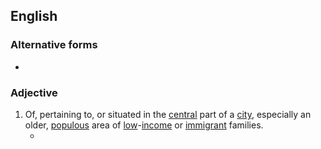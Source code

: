 {{also|innercity|inner city}}

==English==

===Alternative forms===
* {{l|en|innercity}}

===Adjective===
{{en-adj|head=[[inner]]-[[city]]}}

# Of, pertaining to, or situated in the [[central]] part of a [[city]], especially an older, [[populous]] area of [[low]]-[[income]] or [[immigrant]] families.
#* {{quote-journal|en|date=2020 July 29|author=Paul Stephen|title=A new collaboration centred on New Street|journal=Rail|page=54|text=[...] after the original Victorian station was demolished and then entombed in concrete in the 1960s, Birmingham New Street became a byword for the worst excesses of the much-loathed Brutalist architecture so widely used to reconstruct '''inner-city''' post-war Britain.}}